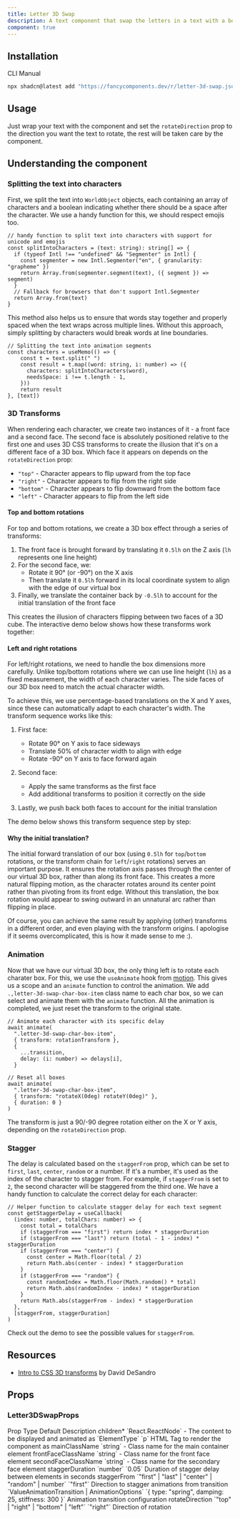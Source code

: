 ```yaml
---
title: Letter 3D Swap
description: A text component that swap the letters in a text with a box 3D effect.
component: true
---
```


<ComponentPreview name='letter-3d-swap-demo' />

## Installation

<Tabs defaultValue="cli">

<TabsList>
  <TabsTrigger value="cli">CLI</TabsTrigger>
  <TabsTrigger value="manual">Manual</TabsTrigger>
</TabsList>
<TabsContent value="cli">

```bash
npx shadcn@latest add "https://fancycomponents.dev/r/letter-3d-swap.json"
```

</TabsContent>
<TabsContent value="manual">

<ComponentSource name="letter-3d-swap" />

</TabsContent>
</Tabs>

## Usage

Just wrap your text with the component and set the `rotateDirection` prop to the direction you want the text to rotate, the rest will be taken care by the component.

## Understanding the component

### Splitting the text into characters

First, we split the text into `WorldObject` objects, each containing an array of characters and a boolean indicating whether there should be a space after the character. We use a handy function for this, we should respect emojis too.
```tsx
// handy function to split text into characters with support for unicode and emojis
const splitIntoCharacters = (text: string): string[] => {
  if (typeof Intl !== "undefined" && "Segmenter" in Intl) {
    const segmenter = new Intl.Segmenter("en", { granularity: "grapheme" })
    return Array.from(segmenter.segment(text), ({ segment }) => segment)
  }
  // Fallback for browsers that don't support Intl.Segmenter
  return Array.from(text)
}
```

This method also helps us to ensure that words stay together and properly spaced when the text wraps across multiple lines. Without this approach, simply splitting by characters would break words at line boundaries.

```tsx
// Splitting the text into animation segments
const characters = useMemo(() => {
    const t = text.split(" ")
    const result = t.map((word: string, i: number) => ({
      characters: splitIntoCharacters(word),
      needsSpace: i !== t.length - 1,
    }))
    return result
}, [text])
```

### 3D Transforms

When rendering each character, we create two instances of it - a front face and a second face. The second face is absolutely positioned relative to the first one and uses 3D CSS transforms to create the illusion that it's on a different face of a 3D box. Which face it appears on depends on the `rotateDirection` prop:

- `"top"` - Character appears to flip upward from the top face
- `"right"` - Character appears to flip from the right side 
- `"bottom"` - Character appears to flip downward from the bottom face
- `"left"` - Character appears to flip from the left side


#### Top and bottom rotations

For top and bottom rotations, we create a 3D box effect through a series of transforms:

1. The front face is brought forward by translating it `0.5lh` on the Z axis (`lh` represents one line height)
2. For the second face, we:
   - Rotate it 90° (or -90°) on the X axis
   - Then translate it `0.5lh` forward in its local coordinate system to align with the edge of our virtual box
3. Finally, we translate the container back by `-0.5lh` to account for the initial translation of the front face

This creates the illusion of characters flipping between two faces of a 3D cube. The interactive demo below shows how these transforms work together:

<ExplanationDemo name='letter-3d-swap-explanation-top-demo' />

#### Left and right rotations

For left/right rotations, we need to handle the box dimensions more carefully. Unlike top/bottom rotations where we can use line height (`lh`) as a fixed measurement, the width of each character varies. The side faces of our 3D box need to match the actual character width.

To achieve this, we use percentage-based translations on the X and Y axes, since these can automatically adapt to each character's width. The transform sequence works like this:

1. First face:
   - Rotate 90° on Y axis to face sideways
   - Translate 50% of character width to align with edge
   - Rotate -90° on Y axis to face forward again
   
2. Second face:
   - Apply the same transforms as the first face
   - Add additional transforms to position it correctly on the side

3. Lastly, we push back both faces to account for the initial translation

The demo below shows this transform sequence step by step:

<ExplanationDemo name='letter-3d-swap-explanation-left-demo' />

#### Why the initial translation?

The initial forward translation of our box (using `0.5lh` for `top`/`bottom` rotations, or the transform chain for `left`/`right` rotations) serves an important purpose. It ensures the rotation axis passes through the center of our virtual 3D box, rather than along its front face. This creates a more natural flipping motion, as the character rotates around its center point rather than pivoting from its front edge. Without this translation, the box rotation would appear to swing outward in an unnatural arc rather than flipping in place.

Of course, you can achieve the same result by applying (other) transforms in a different order, and even playing with the transform origins. I apologise if it seems overcomplicated, this is how it made sense to me :).

### Animation

Now that we have our virtual 3D box, the only thing left is to rotate each charater box. For this, we use the `useAnimate` hook from [motion](https://motion.dev/docs/use-animate). This gives us a scope and an `animate` function to control the animation. We add `.,letter-3d-swap-char-box-item` class name to each char box, so we can select and animate them with the `animate` function. All the animation is completed, we just reset the transform to the original state.

```tsx
// Animate each character with its specific delay
await animate(
  ".letter-3d-swap-char-box-item",
  { transform: rotationTransform },
  {
    ...transition,
    delay: (i: number) => delays[i],
  }

// Reset all boxes
await animate(
  ".letter-3d-swap-char-box-item",
  { transform: "rotateX(0deg) rotateY(0deg)" },
  { duration: 0 }
)
```

The transform is just a 90/-90 degree rotation either on the X or Y axis, depending on the `rotateDirection` prop.

### Stagger

The delay is calculated based on the `staggerFrom` prop, which can be set to `first`, `last`, `center`, `random` or a number. If it's a number, it's used as the index of the character to stagger from. For example, if `staggerFrom` is set to `2`, the second character will be staggered from the third one. We have a handy function to calculate the correct delay for each character:

```tsx
// Helper function to calculate stagger delay for each text segment
const getStaggerDelay = useCallback(
  (index: number, totalChars: number) => {
    const total = totalChars
    if (staggerFrom === "first") return index * staggerDuration
    if (staggerFrom === "last") return (total - 1 - index) * staggerDuration
    if (staggerFrom === "center") {
      const center = Math.floor(total / 2)
      return Math.abs(center - index) * staggerDuration
    }
    if (staggerFrom === "random") {
      const randomIndex = Math.floor(Math.random() * total)
      return Math.abs(randomIndex - index) * staggerDuration
    }
    return Math.abs(staggerFrom - index) * staggerDuration
  },
  [staggerFrom, staggerDuration]
)
```

Check out the demo to see the possible values for `staggerFrom`.

<ComponentPreview name='letter-3d-swap-stagger-demo' />

## Resources

- [Intro to CSS 3D transforms](https://3dtransforms.desandro.com/) by David DeSandro

## Props

### Letter3DSwapProps

<Table>
  <TableHeader>
    <TableRow>
      <TableHead>Prop</TableHead>
      <TableHead>Type</TableHead>
      <TableHead>Default</TableHead>
      <TableHead>Description</TableHead>
    </TableRow>
  </TableHeader>
  <TableBody>
    <TableRow>
      <TableCell>children<span className="text-red-500">*</span></TableCell>
      <TableCell>`React.ReactNode`</TableCell>
      <TableCell>-</TableCell>
      <TableCell>The content to be displayed and animated</TableCell>
    </TableRow>
    <TableRow>
      <TableCell>as</TableCell>
      <TableCell>`ElementType`</TableCell>
      <TableCell>`p`</TableCell>
      <TableCell>HTML Tag to render the component as</TableCell>
    </TableRow>
    <TableRow>
      <TableCell>mainClassName</TableCell>
      <TableCell>`string`</TableCell>
      <TableCell>-</TableCell>
      <TableCell>Class name for the main container element</TableCell>
    </TableRow>
    <TableRow>
      <TableCell>frontFaceClassName</TableCell>
      <TableCell>`string`</TableCell>
      <TableCell>-</TableCell>
      <TableCell>Class name for the front face element</TableCell>
    </TableRow>
    <TableRow>
      <TableCell>secondFaceClassName</TableCell>
      <TableCell>`string`</TableCell>
      <TableCell>-</TableCell>
      <TableCell>Class name for the secondary face element</TableCell>
    </TableRow>
    <TableRow>
      <TableCell>staggerDuration</TableCell>
      <TableCell>`number`</TableCell>
      <TableCell>`0.05`</TableCell>
      <TableCell>Duration of stagger delay between elements in seconds</TableCell>
    </TableRow>
    <TableRow>
      <TableCell>staggerFrom</TableCell>
      <TableCell>`"first" | "last" | "center" | "random" | number`</TableCell>
      <TableCell>`"first"`</TableCell>
      <TableCell>Direction to stagger animations from</TableCell>
    </TableRow>
    <TableRow>
      <TableCell>transition</TableCell>
      <TableCell>`ValueAnimationTransition | AnimationOptions`</TableCell>
      <TableCell>`{ type: "spring", damping: 25, stiffness: 300 }`</TableCell>
      <TableCell>Animation transition configuration</TableCell>
    </TableRow>
    <TableRow>
      <TableCell>rotateDirection</TableCell>
      <TableCell>`"top" | "right" | "bottom" | "left"`</TableCell>
      <TableCell>`"right"`</TableCell>
      <TableCell>Direction of rotation</TableCell>
    </TableRow>
  </TableBody>
</Table>
